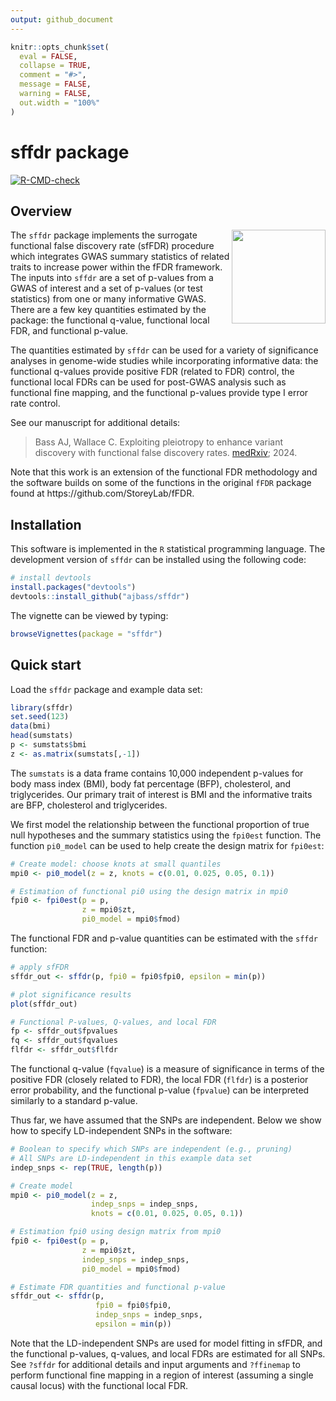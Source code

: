 ```yaml
---
output: github_document
---
```


```r
knitr::opts_chunk$set(
  eval = FALSE,
  collapse = TRUE,
  comment = "#>",
  message = FALSE,
  warning = FALSE,
  out.width = "100%"
)
```

# sffdr package

<!-- badges: start -->

[![R-CMD-check](https://github.com/ajbass/sffdr/actions/workflows/R-CMD-check.yml/badge.svg)](https://github.com/ajbass/sffdr/actions/workflows/R-CMD-check.yml) 

<!---[![CRAN_Status_Badge](https://www.r-pkg.org/badges/version/sffdr)](https://cran.r-project.org/package=lit)--->

<!-- badges: end -->

## Overview
<img src="inst/figures/sffdr.png" align="right" height="150" />

The `sffdr` package implements the surrogate functional false discovery rate (sfFDR) procedure which integrates GWAS summary statistics of related traits to increase power within the fFDR framework. The inputs into `sffdr` are a set of p-values from a GWAS of interest and a set of p-values (or test statistics) from one or many informative GWAS. There are a few key quantities estimated by the package: the functional q-value, functional local FDR, and functional p-value. 


The quantities estimated by `sffdr` can be used for a variety of significance analyses in genome-wide studies while incorporating informative data: the functional q-values provide positive FDR (related to FDR) control, the functional local FDRs can be used for post-GWAS analysis such as functional fine mapping, and the functional p-values provide type I error rate control.

See our manuscript for additional details:

> Bass AJ, Wallace C. Exploiting pleiotropy to enhance variant discovery with functional false discovery rates. [medRxiv](https://www.medrxiv.org/content/10.1101/2024.09.24.24314276v1); 2024.

Note that this work is an extension of the functional FDR methodology and the software builds on some of the functions in the original `fFDR` package found at https://github.com/StoreyLab/fFDR.

## Installation

This software is implemented in the `R` statistical programming language. The development version of `sffdr` can be installed using the following code:

```r
# install devtools
install.packages("devtools")
devtools::install_github("ajbass/sffdr")
```

The vignette can be viewed by typing:

``` r
browseVignettes(package = "sffdr")
```

## Quick start

Load the `sffdr` package and example data set:

```r
library(sffdr)
set.seed(123)
data(bmi)
head(sumstats)
p <- sumstats$bmi
z <- as.matrix(sumstats[,-1])
```

The `sumstats` is a data frame contains 10,000 independent p-values for  body mass index (BMI), body fat percentage (BFP), cholesterol, and triglycerides. Our primary trait of interest is BMI and the informative traits are BFP, cholesterol and triglycerides. 

We first model the relationship between the functional proportion of true null hypotheses and the summary statistics using the `fpi0est` function. The function `pi0_model` can be used to help create the design matrix for `fpi0est`:

```r
# Create model: choose knots at small quantiles
mpi0 <- pi0_model(z = z, knots = c(0.01, 0.025, 0.05, 0.1))

# Estimation of functional pi0 using the design matrix in mpi0
fpi0 <- fpi0est(p = p,
                z = mpi0$zt,
                pi0_model = mpi0$fmod)
```

The functional FDR and p-value quantities can be estimated with the `sffdr` function:

```r
# apply sfFDR
sffdr_out <- sffdr(p, fpi0 = fpi0$fpi0, epsilon = min(p))   

# plot significance results
plot(sffdr_out)

# Functional P-values, Q-values, and local FDR
fp <- sffdr_out$fpvalues
fq <- sffdr_out$fqvalues
flfdr <- sffdr_out$flfdr
```

The functional q-value (`fqvalue`) is a measure of significance in terms of the positive FDR (closely related to FDR), the local FDR (`flfdr`) is a posterior error probability, and the functional p-value (`fpvalue`) can be interpreted similarly to a standard p-value.

Thus far, we have assumed that the SNPs are independent. Below we show how to specify LD-independent SNPs in the software:

```r
# Boolean to specify which SNPs are independent (e.g., pruning)
# All SNPs are LD-independent in this example data set 
indep_snps <- rep(TRUE, length(p))

# Create model 
mpi0 <- pi0_model(z = z,
                  indep_snps = indep_snps,
                  knots = c(0.01, 0.025, 0.05, 0.1))

# Estimation fpi0 using design matrix from mpi0
fpi0 <- fpi0est(p = p,
                z = mpi0$zt,
                indep_snps = indep_snps,
                pi0_model = mpi0$fmod)

# Estimate FDR quantities and functional p-value
sffdr_out <- sffdr(p,
                   fpi0 = fpi0$fpi0,
                   indep_snps = indep_snps,
                   epsilon = min(p))
```

Note that the LD-independent SNPs are used for model fitting in sfFDR, and the functional p-values, q-values, and local FDRs are estimated for all SNPs. See `?sffdr` for additional details and input arguments and `?ffinemap` to perform functional fine mapping in a region of interest (assuming a single causal locus) with the functional local FDR.
